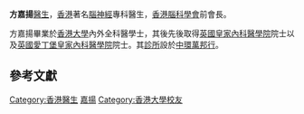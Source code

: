 {{BLPsources}}
'''方嘉揚'''[[醫生|醫生]]，[[香港|香港]]著名[[腦神經|腦神經]]專科醫生，[[香港腦科學會|香港腦科學會]]前會長。

方嘉揚畢業於[[香港大學|香港大學]]內外全科醫學士，其後先後取得[[英國皇家內科醫學院|英國皇家內科醫學院]]院士以及[[英國愛丁堡皇家內科醫學院|英國愛丁堡皇家內科醫學院]]院士。其[http://www.hkdoctorguide.com/doctor/dr-fong-ka-yeung 診所]{{dead link|date=2018年3月 |bot=InternetArchiveBot |fix-attempted=yes }}設於[[中環|中環]][[萬邦行|萬邦行]]。

==參考文獻==
<div class="references-small">
<references />
</div>

{{HK-bio-stub}}
{{Doctor-stub}}
[[Category:香港醫生|Category:香港醫生]]
[[Category:方姓|嘉揚]]
[[Category:香港大學校友|Category:香港大學校友]]